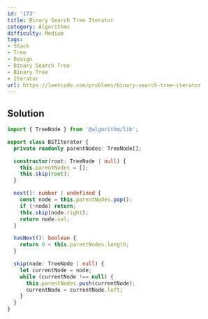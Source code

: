 ```yaml
---
id: '173'
title: Binary Search Tree Iterator
category: Algorithms
difficulty: Medium
tags:
- Stack
- Tree
- Design
- Binary Search Tree
- Binary Tree
- Iterator
url: https://leetcode.com/problems/binary-search-tree-iterator
---
```


## Solution

```typescript filename="solution.ts" copy
import { TreeNode } from '@algorithm/lib';

export class BSTIterator {
  private readonly parentNodes: TreeNode[];

  constructor(root: TreeNode | null) {
    this.parentNodes = [];
    this.skip(root);
  }

  next(): number | undefined {
    const node = this.parentNodes.pop();
    if (!node) return;
    this.skip(node.right);
    return node.val;
  }

  hasNext(): boolean {
    return 0 < this.parentNodes.length;
  }

  skip(node: TreeNode | null) {
    let currentNode = node;
    while (currentNode !== null) {
      this.parentNodes.push(currentNode);
      currentNode = currentNode.left;
    }
  }
}
```

